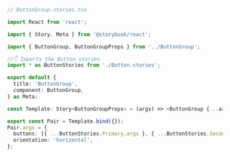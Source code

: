 ```ts
// ButtonGroup.stories.tsx

import React from 'react';

import { Story, Meta } from '@storybook/react';

import { ButtonGroup, ButtonGroupProps } from '../ButtonGroup';

//👇 Imports the Button stories
import * as ButtonStories from './Button.stories';

export default {
  title: 'ButtonGroup',
  component: ButtonGroup,
} as Meta;

const Template: Story<ButtonGroupProps> = (args) => <ButtonGroup {...args} />;

export const Pair = Template.bind({});
Pair.args = {
  buttons: [{ ...ButtonStories.Primary.args }, { ...ButtonStories.Secondary.args }],
  orientation: 'horizontal',
};
```